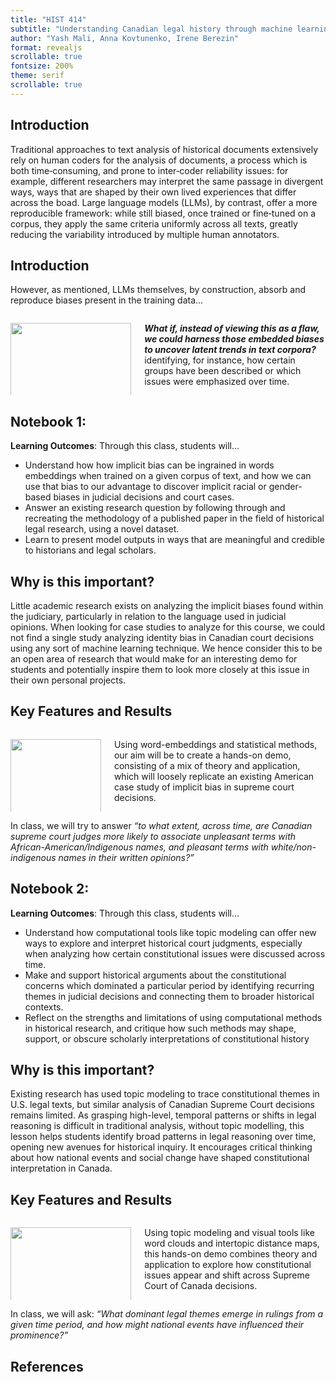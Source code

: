 ```yaml
---
title: "HIST 414"
subtitle: "Understanding Canadian legal history through machine learning"
author: "Yash Mali, Anna Kovtunenko, Irene Berezin"
format: revealjs
scrollable: true
fontsize: 200%
theme: serif
scrollable: true
---
```



## Introduction
Traditional approaches to text analysis of historical documents extensively rely on human coders for the analysis of documents, a process which is both time‐consuming, and prone to inter‐coder reliability issues: for example, different researchers may interpret the same passage in divergent ways, ways that are shaped by their own lived experiences that differ across the boad. Large language models (LLMs), by contrast, offer a more reproducible framework: while still biased, once trained or fine‐tuned on a corpus, they apply the same criteria uniformly across all texts, greatly reducing the variability introduced by multiple human annotators. 

## Introduction
However, as mentioned, LLMs themselves, by construction, absorb and reproduce biases present in the training data...

:::{.columns}
::: {.column width="40%"}
![](example_hist_414.png){width="100%"}
:::

::: {.column width="60%"}
***What if, instead of viewing this as a flaw, we could harness those embedded biases to uncover latent trends in text corpora?*** identifying, for instance, how certain groups have been described or which issues were emphasized over time.
:::

:::



## Notebook 1: 
**Learning Outcomes**: Through this class, students will...

- Understand how how implicit bias can be ingrained in words embeddings when trained on a given corpus of text, and how we can use that bias to our advantage to discover implicit racial or gender-based biases in judicial decisions and court cases.
- Answer an existing research question by following through and recreating the methodology of a published paper in the field of historical legal research, using a novel dataset.
- Learn to present model outputs in ways that are meaningful and credible to historians and legal scholars.

## Why is this important?

Little academic research exists on analyzing the implicit biases found within the judiciary, particularly in relation to the language used in judicial opinions. When looking for case studies to analyze for this course, we could not find a single study analyzing identity bias in Canadian court decisions using any sort of machine learning technique. We hence consider this to be an open area of research that would make for an interesting demo for students and potentially inspire them to look more closely at this issue in their own personal projects. 

## Key Features and Results

:::{.columns}
::: {.column width="30%"}
![](racism_in_legal_texts.png){width="100%"}
:::

::: {.column width="70%"}
Using word-embeddings and statistical methods, our aim will be to create a hands-on demo, consisting of a mix of theory and application, which will loosely replicate an existing American case study of implicit bias in supreme court decisions. 
:::

:::

In class, we will try to answer *"to what extent, across time, are Canadian supreme court judges more likely to associate unpleasant terms with African-American/Indigenous names, and pleasant terms with white/non-indigenous names in their written opinions?"*

## Notebook 2: 
**Learning Outcomes**: Through this class, students will...

- Understand how computational tools like topic modeling can offer new ways to explore and interpret historical court judgments, especially when analyzing how certain constitutional issues were discussed across time.
- Make and support historical arguments about the constitutional concerns which dominated a particular period by identifying recurring themes in judicial decisions and connecting them to broader historical contexts.
- Reflect on the strengths and limitations of using computational methods in historical research, and critique how such methods may shape, support, or obscure scholarly interpretations of constitutional history

## Why is this important?

Existing research has used topic modeling to trace constitutional themes in U.S. legal texts, but similar analysis of Canadian Supreme Court decisions remains limited. As grasping high-level, temporal patterns or shifts in legal reasoning is difficult in traditional analysis, without topic modelling, this lesson helps students identify broad patterns in legal reasoning over time, opening new avenues for historical inquiry. It encourages critical thinking about how national events and social change have shaped constitutional interpretation in Canada.

## Key Features and Results

:::{.columns}
::: {.column width="40%"}
![](supreme_court_topics_over_time.png){width="100%"}
:::

::: {.column width="60%"}
Using topic modeling and visual tools like word clouds and intertopic distance maps, this hands-on demo combines theory and application to explore how constitutional issues appear and shift across Supreme Court of Canada decisions.
:::

:::

In class, we will ask: *“What dominant legal themes emerge in rulings from a given time period, and how might national events have influenced their prominence?”*

## References